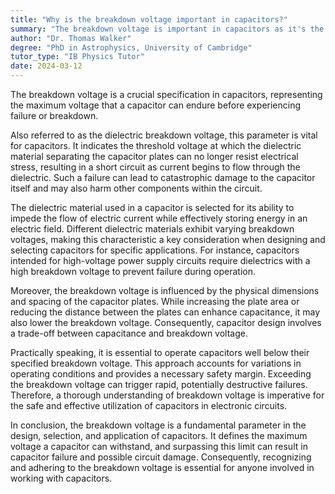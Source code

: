 ```yaml
---
title: "Why is the breakdown voltage important in capacitors?"
summary: "The breakdown voltage is important in capacitors as it's the maximum voltage a capacitor can withstand before it fails or breaks down."
author: "Dr. Thomas Walker"
degree: "PhD in Astrophysics, University of Cambridge"
tutor_type: "IB Physics Tutor"
date: 2024-03-12
---
```


The breakdown voltage is a crucial specification in capacitors, representing the maximum voltage that a capacitor can endure before experiencing failure or breakdown.

Also referred to as the dielectric breakdown voltage, this parameter is vital for capacitors. It indicates the threshold voltage at which the dielectric material separating the capacitor plates can no longer resist electrical stress, resulting in a short circuit as current begins to flow through the dielectric. Such a failure can lead to catastrophic damage to the capacitor itself and may also harm other components within the circuit.

The dielectric material used in a capacitor is selected for its ability to impede the flow of electric current while effectively storing energy in an electric field. Different dielectric materials exhibit varying breakdown voltages, making this characteristic a key consideration when designing and selecting capacitors for specific applications. For instance, capacitors intended for high-voltage power supply circuits require dielectrics with a high breakdown voltage to prevent failure during operation.

Moreover, the breakdown voltage is influenced by the physical dimensions and spacing of the capacitor plates. While increasing the plate area or reducing the distance between the plates can enhance capacitance, it may also lower the breakdown voltage. Consequently, capacitor design involves a trade-off between capacitance and breakdown voltage.

Practically speaking, it is essential to operate capacitors well below their specified breakdown voltage. This approach accounts for variations in operating conditions and provides a necessary safety margin. Exceeding the breakdown voltage can trigger rapid, potentially destructive failures. Therefore, a thorough understanding of breakdown voltage is imperative for the safe and effective utilization of capacitors in electronic circuits.

In conclusion, the breakdown voltage is a fundamental parameter in the design, selection, and application of capacitors. It defines the maximum voltage a capacitor can withstand, and surpassing this limit can result in capacitor failure and possible circuit damage. Consequently, recognizing and adhering to the breakdown voltage is essential for anyone involved in working with capacitors.
    